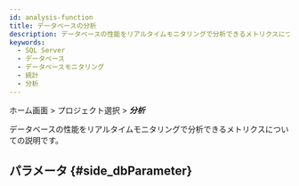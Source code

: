 ```yaml
---
id: analysis-function
title: データベースの分析
description: データベースの性能をリアルタイムモニタリングで分析できるメトリクスについての説明です。
keywords:
  - SQL Server
  - データベース
  - データベースモニタリング
  - 統計
  - 分析
---
```


ホーム画面 > プロジェクト選択 > **_分析_**

データベースの性能をリアルタイムモニタリングで分析できるメトリクスについての説明です。


<Dbcounttrend />


<Dbcomparecounttrend />


<Dbusingcounttrendchart />


<Dblocktree />

## パラメータ {#side_dbParameter}


<Dbparameters />
